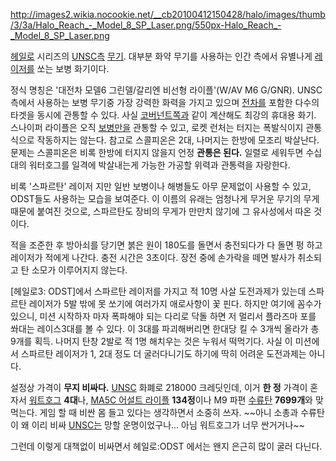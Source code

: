 http://images2.wikia.nocookie.net/__cb20100412150428/halo/images/thumb/3/3a/Halo_Reach_-_Model_8_SP_Laser.png/550px-Halo_Reach_-_Model_8_SP_Laser.png

[[헤일로]] 시리즈의 [[UNSC]]측 [[무기]]. 대부분 화약 무기를 사용하는 인간 측에서 유별나게 [[레이저]]를 쏘는 보병 화기이다.

정식 명칭은 '대전차 모델6 그린델/갈리엔 비선형 라이플'(W/AV M6 G/GNR). UNSC 측에서 사용하는 보병 무기중 가장 강력한 화력을 가지고 있으며 [[전차]]를 포함한 다수의 타겟을 동시에 관통할 수 있다. 사실 [[코버넌트]]쪽과 같이 계산해도 최강의 휴대용 화기. 스나이퍼 라이플은 오직 [[보병]]만을 관통할 수 있고, 로켓 런처는 터지는 폭발식이지 관통식으로 작동하지는 않는다. 참고로 스콜피온은 2대, 나머지는 한방에 모조리 박살난다. 문제는 스콜피온은 비록 한방에 터지지 않을지 언정 '''관통은 된다.''' 일렬로 세워두면 수십대의 워터호그를 일격에 박살내는게 가능한 가공할 위력과 관통력을 자랑한다.

비록 '스파르탄' 레이저 지만 일반 보병이나 해병들도 아무 문제없이 사용할 수 있고, ODST들도 사용하는 모습을 보여준다. 이 이름의 유래는 엄청나게 무거운 무기의 무게 때문에 붙여진 것으로, 스파르탄도 장비의 무게가 만만치 않기에 그 유사성에서 따온 것이다.

적을 조준한 후 방아쇠를 당기면 붉은 원이 180도를 돌면서 충전되다가 다 돌면 펑 하고 레이저가 적에게 나간다. 충전 시간은  3초이다. 장전 중에 손가락을 떼면 발사가 취소되고 탄 소모가 이루어지지 않는다.

[헤일로3: ODST]에서 스파르탄 레이저를 가지고 적 10명 사살 도전과제가 있는데 스파르탄 레이저가 5발 밖에 못 쏘기에 여러가지 애로사항이 꽃 핀다. 하지만 여기에 꼼수가 있으니, 미션 시작하자 마자 폭파해야 되는 다리로 닥돌 하면 저 멀리서 플라즈마 포를 쏴대는 레이스3대를 볼 수 있다. 이 3대를 파괴해버리면 한대당 킬 수 3개씩 올라가 총 9개를 획득. 나머지 탄창 2발로 적 1명 해치우는 것은 누워서 떡먹기다. 사실 이 미션에서 스파르탄 레이저가 1, 2대 정도 더 굴러다니기도 하기에 딱히 어려운 도전과제는 아니다.


설정상 가격이 '''무지 비싸다.''' [[UNSC]] 화폐로 218000 크레딧인데, 이거 '''한 정''' 가격이 혼자서 [[워트호그]] '''4대'''나, [[MA5C 어설트 라이플]] '''134정'''이나 M9 파편 [[수류탄]] '''7699개'''와 맞먹는다. 게임 할 때 비싼 몸 들고 있다는 생각하면서 소중히 쓰자. ~~아니 소총과 수류탄이 왜 이리 비싸 [[UNSC]]는 망할 운명이었구나... 아님 워트호그가 너무 싼거거나~~

그런데 이렇게 대책없이 비싸면서 헤일로:ODST 에서는 왠지 은근히 많이 굴러 다닌다.
